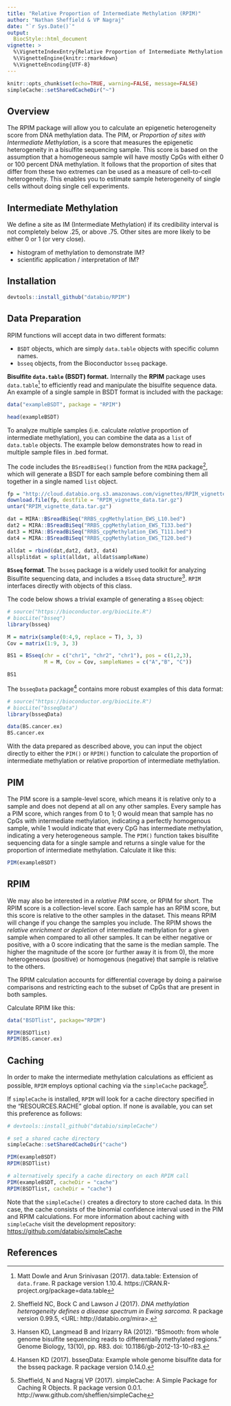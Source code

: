 ```yaml
---
title: "Relative Proportion of Intermediate Methylation (RPIM)"
author: "Nathan Sheffield & VP Nagraj"
date: "`r Sys.Date()`"
output: 
  BiocStyle::html_document
vignette: >
  %\VignetteIndexEntry{Relative Proportion of Intermediate Methylation (RPIM)}
  %\VignetteEngine{knitr::rmarkdown}
  %\VignetteEncoding{UTF-8}
---
```


```r
knitr::opts_chunk$set(echo=TRUE, warning=FALSE, message=FALSE)
simpleCache::setSharedCacheDir("~")
```

## Overview

The RPIM package will allow you to calculate an epigenetic heterogeneity score from DNA methylation data. The PIM, or *Proportion of sites with Intermediate Methylation*, is a score that measures the epigenetic heterogeneity in a bisulfite sequencing sample. This score is based on the assumption that a homogeneous sample will have mostly CpGs with either 0 or 100 percent DNA methylation. It follows that the proportion of sites that differ from these two extremes can be used as a measure of cell-to-cell heterogeneity. This enables you to estimate sample heterogeneity of single cells without doing single cell experiments.

## Intermediate Methylation

We define a site as IM (Intermediate Methylation) if its credibility interval is not completely below .25, or above .75. Other sites are more likely to be either 0 or 1 (or very close).

- histogram of methylation to demonstrate IM?
- scientific application / interpretation of IM?

## Installation

```r
devtools::install_github("databio/RPIM")
```

## Data Preparation

RPIM functions will accept data in two different formats:

* `BSDT` objects, which are simply `data.table` objects with specific column names.
* `bsseq` objects, from the Bioconductor `bsseq` package.

**Bisulfite `data.table` (BSDT) format.** Internally the **RPIM** package uses `data.table`[^1] to efficiently read and manipulate the bisulfite sequence data. An example of a single sample in BSDT format is included with the package:

```r
data("exampleBSDT", package = "RPIM")

head(exampleBSDT)
```

To analyze multiple samples (i.e. calculate *relative* proportion of intermediate methylation), you can combine the data as a `list` of `data.table` objects. The example below demonstrates how to read in multiple sample files in .bed format.  

The code includes the `BSreadBiSeq()` function from the `MIRA` package[^2], which will generate a BSDT for each sample before combining them all together in a single named `list` object.

```r
fp = "http://cloud.databio.org.s3.amazonaws.com/vignettes/RPIM_vignette_data.tar.gz"
download.file(fp, destfile = "RPIM_vignette_data.tar.gz")
untar("RPIM_vignette_data.tar.gz")

dat = MIRA::BSreadBiSeq("RRBS_cpgMethylation_EWS_L10.bed")
dat2 = MIRA::BSreadBiSeq("RRBS_cpgMethylation_EWS_T133.bed")
dat3 = MIRA::BSreadBiSeq("RRBS_cpgMethylation_EWS_T111.bed")
dat4 = MIRA::BSreadBiSeq("RRBS_cpgMethylation_EWS_T120.bed")

alldat = rbind(dat,dat2, dat3, dat4)
allsplitdat = split(alldat, alldat$sampleName)
```

**`BSseq` format**. The `bsseq` package is a widely used toolkit for analyzing Bisulfite sequencing data, and includes a `BSseq` data structure[^3]. `RPIM` interfaces directly with objects of this class.

The code below shows a trivial example of generating a `BSseq` object:

```r
# source("https://bioconductor.org/biocLite.R")
# biocLite("bsseq")
library(bsseq)

M = matrix(sample(0:4,9, replace = T), 3, 3)
Cov = matrix(1:9, 3, 3)

BS1 = BSseq(chr = c("chr1", "chr2", "chr1"), pos = c(1,2,3),
            M = M, Cov = Cov, sampleNames = c("A","B", "C"))

BS1
```

The `bsseqData` package[^4] contains more robust examples of this data format:

```r
# source("https://bioconductor.org/biocLite.R")
# biocLite("bsseqData")
library(bsseqData)

data(BS.cancer.ex)
BS.cancer.ex
```

With the data prepared as described above, you can input the object directly to either the `PIM()` or `RPIM()` function to calculate the proportion of intermediate methylation or relative proportion of intermediate methylation. 

## PIM

The PIM score is a sample-level score, which means it is relative only to a sample and does not depend at all on any other samples. Every sample has a PIM score, which ranges from 0 to 1; 0 would mean that sample has no CpGs with intermediate methylation, indicating a perfectly homogenous sample, while 1 would indicate that every CpG has intermediate methylation, indicating a very heterogeneous sample. The `PIM()` function takes bisulfite sequencing data for a single sample and returns a single value for the proportion of intermediate methylation. Calculate it like this:

```r
PIM(exampleBSDT)
```

## RPIM

We may also be interested in a *relative PIM* score, or RPIM for short. The RPIM score is a collection-level score. Each sample has an RPIM score, but this score is relative to the other samples in the dataset. This means RPIM will change if you change the samples you include. The RPIM shows the *relative enrichment or depletion* of intermediate methylation for a given sample when compared to all other samples. It can be either negative or positive, with a 0 score indicating that the same is the median sample. The higher the magnitude of the score (or further away it is from 0), the more heterogeneous (positive) or homogenous (negative) that sample is relative to the others.

The RPIM calculation accounts for differential coverage by doing a pairwise comparisons and restricting each to the subset of CpGs that are present in both samples.

Calculate RPIM like this:
```r
data("BSDTlist", package="RPIM")

RPIM(BSDTlist)
RPIM(BS.cancer.ex)
```


## Caching

In order to make the intermediate methylation calculations as efficient as possible, `RPIM` employs optional caching via the `simpleCache` package[^5]. 

If `simpleCache` is installed, `RPIM` will look for a cache directory specified in the "RESOURCES.RACHE" global option. If none is available, you can set this preference as follows:

```r
# devtools::install_github("databio/simpleCache")

# set a shared cache directory
simpleCache::setSharedCacheDir("cache")

PIM(exampleBSDT)
RPIM(BSDTlist)

# alternatively specify a cache directory on each RPIM call
PIM(exampleBSDT, cacheDir = "cache")
RPIM(BSDTlist, cacheDir = "cache")
```

Note that the `simpleCache()` creates a directory to store cached data. In this case, the cache consists of the binomial confidence interval used in the PIM and RPIM calculations. For more information about caching with `simpleCache` visit the development repository: <https://github.com/databio/simpleCache>

## References

[^1]: Matt Dowle and Arun Srinivasan (2017). data.table: Extension of `data.frame`. R package version 1.10.4. https://CRAN.R-project.org/package=data.table

[^2]: Sheffield NC, Bock C and Lawson J (2017). _DNA methylation heterogeneity defines a disease spectrum in Ewing sarcoma_. R package version 0.99.5, <URL: http://databio.org/mira>.

[^3]: Hansen KD, Langmead B and Irizarry RA (2012). “BSmooth: from whole genome bisulfite sequencing reads to differentially methylated regions.” Genome Biology, 13(10), pp. R83. doi: 10.1186/gb-2012-13-10-r83.

[^4]: Hansen KD (2017). bsseqData: Example whole genome bisulfite data for the bsseq package. R package version 0.14.0.

[^5]: Sheffield, N and Nagraj VP (2017). simpleCache: A Simple Package for Caching R Objects. R package version 0.0.1. http://www.github.com/sheffien/simpleCache
